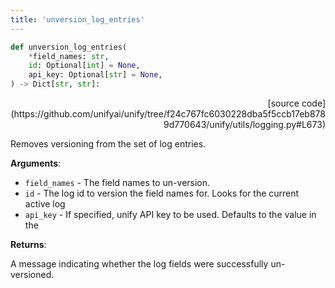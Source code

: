 ```yaml
---
title: 'unversion_log_entries'
---
```


```python
def unversion_log_entries(
    *field_names: str,
    id: Optional[int] = None,
    api_key: Optional[str] = None,
) -> Dict[str, str]:
```

<p align="right">[source code](https://github.com/unifyai/unify/tree/f24c767fc6030228dba5f5ccb17eb8789d770643/unify/utils/logging.py#L673)</p>

Removes versioning from the set of log entries.

**Arguments**:

- `field_names` - The field names to un-version.
- `id` - The log id to version the field names for. Looks for the current active log
- `api_key` - If specified, unify API key to be used. Defaults to the value in the



**Returns**:

A message indicating whether the log fields were successfully un-versioned.
